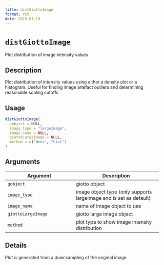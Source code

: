 ```yaml
--- 
title: distGiottoImage 
format: rst 
date: 2023-01-19 
--- 
```

# `distGiottoImage`

Plot distribution of image intensity values


## Description

Plot distribution of intensity values using either a density plot
 or a histogram. Useful for finding image artefact outliers and determining
 reasonable scaling cutoffs.


## Usage

```r
distGiottoImage(
  gobject = NULL,
  image_type = "largeImage",
  image_name = NULL,
  giottoLargeImage = NULL,
  method = c("dens", "hist")
)
```


## Arguments

Argument      |Description
------------- |----------------
`gobject`     |     giotto object
`image_type`     |     image object type (only supports largeImage and is set as default)
`image_name`     |     name of image object to use
`giottoLargeImage`     |     giotto large image object
`method`     |     plot type to show image intensity distribution


## Details

Plot is generated from a downsampling of the original image


